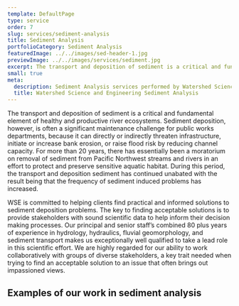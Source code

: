 ```yaml
---
template: DefaultPage
type: service
order: 7
slug: services/sediment-analysis
title: Sediment Analysis
portfolioCategory: Sediment Analysis
featuredImage: ../../images/sed-header-1.jpg
previewImage: ../../images/services/sediment.jpg
excerpt: The transport and deposition of sediment is a critical and fundamental element of healthy and productive river ecosystems
small: true
meta:
  description: Sediment Analysis services performed by Watershed Science and Engineering
  title: Watershed Science and Engineering Sediment Analysis
---
```


The transport and deposition of sediment is a critical and fundamental element of healthy and productive river ecosystems. Sediment deposition, however, is often a significant maintenance challenge for public works departments, because it can directly or indirectly threaten infrastructure, initiate or increase bank erosion, or raise flood risk by reducing channel capacity. For more than 20 years, there has essentially been a moratorium on removal of sediment from Pacific Northwest streams and rivers in an effort to protect and preserve sensitive aquatic habitat. During this period, the transport and deposition sediment has continued unabated with the result being that the frequency of sediment induced problems has increased.

WSE is committed to helping clients find practical and informed solutions to sediment deposition problems. The key to finding acceptable solutions is to provide stakeholders with sound scientific data to help inform their decision making processes. Our principal and senior staff’s combined 80 plus years of experience in hydrology, hydraulics, fluvial geomorphology, and sediment transport makes us exceptionally well qualified to take a lead role in this scientific effort. We are highly regarded for our ability to work collaboratively with groups of diverse stakeholders, a key trait needed when trying to find an acceptable solution to an issue that often brings out impassioned views.

## Examples of our work in sediment analysis
